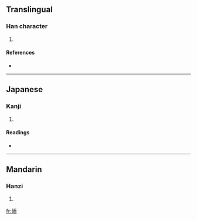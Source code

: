 ==Translingual==

===Han character===
{{Han char|rn=46|rad=山|as=06|sn=9|four=2172<sub>7</sub>|canj=山一月中 (UMBL), X山一月中 (XUMBL)}}

# {{defn|Han|sort=山06}}

====References====
* {{Han ref|kx=0310.230|dkj=08034|hdz=10769.180|uh=5CCF|ud=23759|bh=CEA9|bd=52905}}

----

==Japanese==

===Kanji===
{{ja-kanji|grade=|rs=山06}}

# {{defn|Japanese|sort=山06}}

====Readings====
* {{ja-readings|on=[[じ]] (ji), [[に]] (ni)|kun=}}

----

==Mandarin==

===Hanzi===
{{cmn-hanzi|pin=[[ěr]] ([[er3]])|wg=erh<sup>3</sup>}}

# {{defn|Mandarin|sort=山06}}

[[fr:峏]]